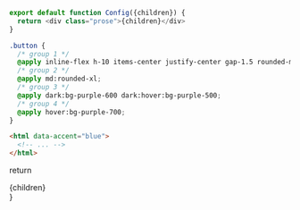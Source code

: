 
```js
export default function Config({children}) {
  return <div class="prose">{children}</div>
}
```

```css
.button {
  /* group 1 */
  @apply inline-flex h-10 items-center justify-center gap-1.5 rounded-md border border-transparent bg-purple-600 px-4 text-center text-sm font-bold text-white transition duration-150;
  /* group 2 */
  @apply md:rounded-xl;
  /* group 3 */
  @apply dark:bg-purple-600 dark:hover:bg-purple-500;
  /* group 4 */
  @apply hover:bg-purple-700;
}
```

```html {footer:false}
<html data-accent="blue">
  <!-- ... -->
</html>
```

  return <div class="prose lg:prose-xl prose-slate font-mono">{children}</div>
}